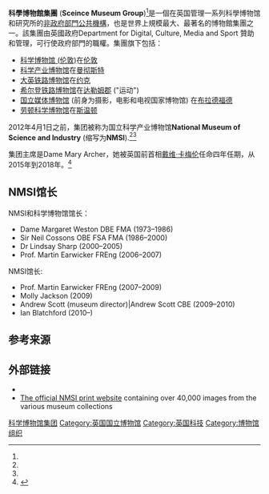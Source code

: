 '''科學博物館集團''' ('''Sceince Museum Group''')<ref name=SMGabout />是一個在英国管理一系列科學博物馆和研究所的[[非政府部門公共機構|非政府部門公共機構]]，也是世界上規模最大、最著名的博物館集團之一。該集團由英國政府Department for Digital, Culture, Media and Sport 贊助和管理，可行使政府部門的職權。集團旗下包括：

* [[科学博物馆_(伦敦)|科学博物馆 (伦敦)]]在[[伦敦|伦敦]]
* [[科学产业博物馆|科学产业博物馆]]在[[曼彻斯特|曼彻斯特]]
* [[大英铁路博物馆|大英铁路博物馆]]在[[约克|约克]]
* [[希尔登铁路博物馆|希尔登铁路博物馆]]在[[达勒姆郡|达勒姆郡]] ("运动")
* [[国立媒体博物馆|国立媒体博物馆]] (前身为摄影，电影和电视国家博物馆) 在[[布拉德福德|布拉德福德]]
* [[劳顿科学博物馆|劳顿科学博物馆]]在[[斯温顿|斯温顿]]

2012年4月1日之前，集团被称为国立科学产业博物馆'''National Museum of Science and Industry''' (缩写为'''NMSI''').<ref name=AR2011 /><ref name=ONS />

集团主席是Dame Mary Archer，她被英国前首相[[戴维·卡梅伦|戴维·卡梅伦]]任命四年任期，从2015年到2018年。<ref>{{cite web|title=Prime Minister appoints Dame Mary Archer as new Chairman of the Science Museum Group|url=https://www.gov.uk/government/news/prime-minister-appoints-dame-mary-archer-as-new-chairman-of-the-science-museum-group|publisher=British Government|accessdate=26 February 2015|archive-date=2019-07-26|archive-url=https://web.archive.org/web/20190726040809/https://www.gov.uk/government/news/prime-minister-appoints-dame-mary-archer-as-new-chairman-of-the-science-museum-group|dead-url=no}}</ref>

==NMSI馆长==
NMSI和科学博物馆馆长：

* Dame Margaret Weston DBE FMA (1973–1986)
* Sir Neil Cossons OBE FSA FMA (1986–2000)
* Dr Lindsay Sharp (2000–2005)
* Prof. Martin Earwicker FREng (2006–2007)

NMSI馆长:

* Prof. Martin Earwicker FREng (2007–2009)
* Molly Jackson (2009)
* Andrew Scott (museum director)|Andrew Scott CBE (2009–2010)
* Ian Blatchford (2010–)

==参考来源==
{{reflist|refs=
<ref name=SMGabout>{{cite web
 | title = Science Museum Group – About us
 | publisher = Science Museum Group
 | url = http://www.sciencemuseum.org.uk/about_us/smg.aspx
 | format = aspx
 | accessdate = 2012-11-10
 | archive-date = 2016-01-30
 | archive-url = https://web.archive.org/web/20160130003347/http://www.sciencemuseum.org.uk/about_us/smg.aspx
 | dead-url = no
 }}</ref>
<ref name=AR2011>
{{cite web
 | title = Science Museum Group Annual Report and Accounts 2011–12
 | publisher = Science Museum Group
 | date = 2012-07-11
 | url = http://www.official-documents.gov.uk/document/hc1213/hc03/0382/0382.pdf
 | format = pdf
 | accessdate = 2012-11-10}}
</ref>
<ref name=ONS>{{cite web
 | title = National Accounts Classification Decisions – May 2012
 | publisher = [[Office_for_National_Statistics|Office for National Statistics]]
 | date = May 2012
 | url = http://www.ons.gov.uk/ons/rel/na-classification/national-accounts-sector-classification/classification-update---may-2012/monthly-update---may-2012.xls
 | format = xls
 | accessdate = 2012-11-10
 | archive-date = 2013-09-16
 | archive-url = https://web.archive.org/web/20130916190109/http://www.ons.gov.uk/ons/rel/na-classification/national-accounts-sector-classification/classification-update---may-2012/monthly-update---may-2012.xls
 | dead-url = no
 }}</ref>
}}

==外部链接==
* {{official website|http://group.sciencemuseum.org.uk}}
* [http://www.ssplprints.com/?ref=wiki&ad=sspl1 The official NMSI print website] {{Wayback|url=http://www.ssplprints.com/?ref=wiki&ad=sspl1 |date=20190620112730 }} containing over 40,000 images from the various museum collections

[[Category:科学博物馆集团|]]
[[Category:英国国立博物馆|Category:英国国立博物馆]]
[[Category:英国科技|Category:英国科技]]
[[Category:博物馆组织|Category:博物馆组织]]